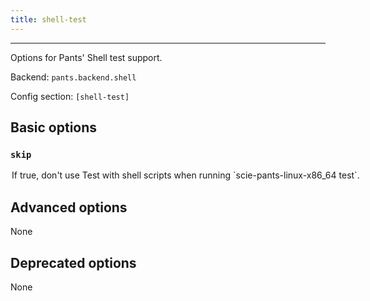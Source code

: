 ```yaml
---
title: shell-test
---
```



---

Options for Pants&#x27; Shell test support.

Backend: <span className="color--primary">`pants.backend.shell`</span>

Config section: <span className="color--primary">`[shell-test]`</span>

<span className={styles.options}>

## Basic options

### `skip`

<Option
  cli_repr={`--[no-]shell-test-skip`}
  env_repr='PANTS_SHELL_TEST_SKIP'
  default_repr={`False`}
>
If true, don&#x27;t use Test with shell scripts when running `scie-pants-linux-x86_64 test`.
</Option>

## Advanced options

None

## Deprecated options

None

</span>